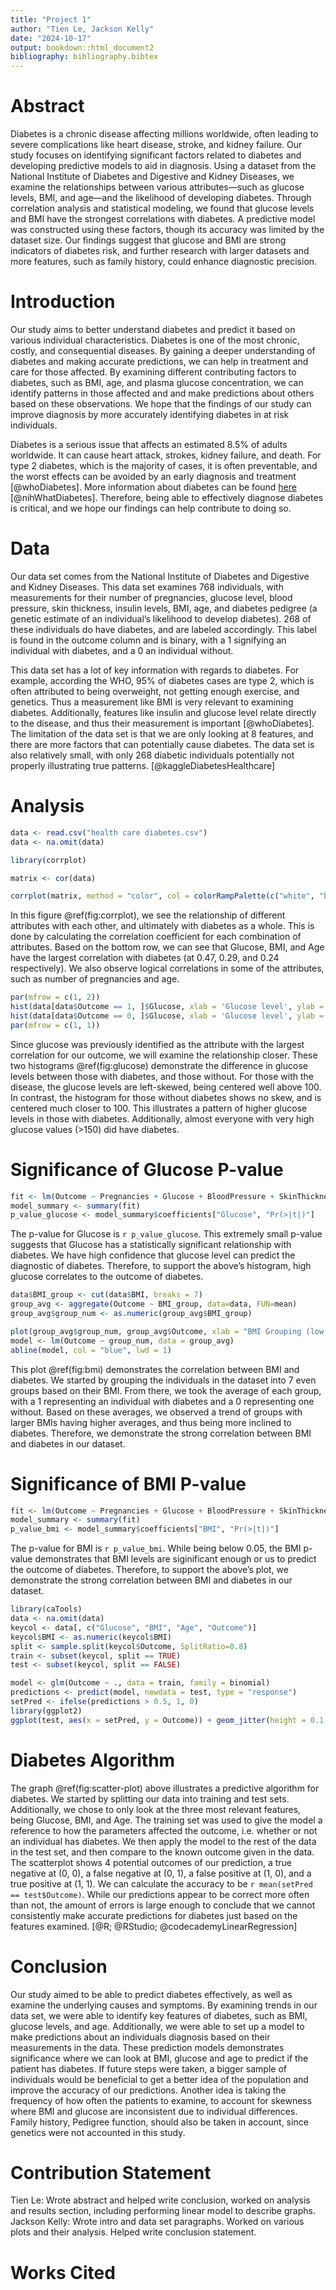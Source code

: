```yaml
---
title: "Project 1"
author: "Tien Le, Jackson Kelly"
date: "2024-10-17"
output: bookdown::html_document2
bibliography: bibliography.bibtex
---
```

# Abstract
Diabetes is a chronic disease affecting millions worldwide, often leading to severe complications like heart disease, stroke, and kidney failure. Our study focuses on identifying significant factors related to diabetes and developing predictive models to aid in diagnosis. Using a dataset from the National Institute of Diabetes and Digestive and Kidney Diseases, we examine the relationships between various attributes—such as glucose levels, BMI, and age—and the likelihood of developing diabetes. Through correlation analysis and statistical modeling, we found that glucose levels and BMI have the strongest correlations with diabetes. A predictive model was constructed using these factors, though its accuracy was limited by the dataset size. Our findings suggest that glucose and BMI are strong indicators of diabetes risk, and further research with larger datasets and more features, such as family history, could enhance diagnostic precision.

# Introduction 
Our study aims to better understand diabetes and predict it based on various individual characteristics. Diabetes is one of the most chronic, costly, and consequential diseases. By gaining a deeper understanding of diabetes and making accurate predictions, we can help in treatment and care for those affected. By examining different contributing factors to diabetes, such as BMI, age, and plasma glucose concentration, we can identify patterns in those affected and and make predictions about others based on these observations. We hope that the findings of our study can improve diagnosis by more accurately identifying diabetes in at risk individuals. 

Diabetes is a serious issue that affects an estimated 8.5% of adults worldwide. It can cause heart attack, strokes, kidney failure, and death. For type 2 diabetes, which is the majority of cases, it is often preventable, and the worst effects can be avoided by an early diagnosis and treatment [@whoDiabetes]. More information about diabetes can be found [here](https://www.niddk.nih.gov/health-information/diabetes/overview/what-is-diabetes) [@nihWhatDiabetes]. Therefore, being able to effectively diagnose diabetes is critical, and we hope our findings can help contribute to doing so. 

# Data
Our data set comes from the National Institute of Diabetes and Digestive and Kidney Diseases. This data set examines 768 individuals, with measurements for their number of pregnancies, glucose level, blood pressure, skin thickness, insulin levels, BMI, age, and diabetes pedigree (a genetic estimate of an individual’s likelihood to develop diabetes). 268 of these individuals do have diabetes, and are labeled accordingly. This label is found in the outcome column and is binary, with a 1 signifying an individual with diabetes, and a 0 an individual without. 

This data set has a lot of key information with regards to diabetes. For example, according the WHO, 95% of diabetes cases are type 2, which is often attributed to being overweight, not getting enough exercise, and genetics. Thus a measurement like BMI is very relevant to examining diabetes. Additionally, features like insulin and glucose level relate directly to the disease, and thus their measurement is important [@whoDiabetes]. The limitation of the data set is that we are only looking at 8 features, and there are more factors that can potentially cause diabetes. The data set is also relatively small, with only 268 diabetic individuals potentially not properly illustrating true patterns. [@kaggleDiabetesHealthcare]

# Analysis
```r
data <- read.csv("health care diabetes.csv")
data <- na.omit(data)

library(corrplot)

matrix <- cor(data)

corrplot(matrix, method = "color", col = colorRampPalette(c("white", "blue"))(500), addCoef.col = "black", tl.srt = 45, tl.col = "black")


```

In this figure \@ref(fig:corrplot), we see the relationship of different attributes with each other, and ultimately with diabetes as a whole. This is done by calculating the correlation coefficient for each combination of attributes. Based on the bottom row, we can see that Glucose, BMI, and Age have the largest correlation with diabetes (at 0.47, 0.29, and 0.24 respectively). We also observe logical correlations in some of the attributes, such as number of pregnancies and age. 

```r
par(mfrow = c(1, 2))
hist(data[data$Outcome == 1, ]$Glucose, xlab = 'Glucose level', ylab = '# Observations', main='Glucose Levels w/ Diabetes', xlim = c(min(data$Glucose), max(data$Glucose)), col = "red")
hist(data[data$Outcome == 0, ]$Glucose, xlab = 'Glucose level', ylab = '# Observations', main='Glucose Levels w/out Diabetes', xlim = c(min(data$Glucose), max(data$Glucose)), col = "blue")
par(mfrow = c(1, 1))
```

Since glucose was previously identified as the attribute with the largest correlation for our outcome, we will examine the relationship closer. These two histograms \@ref(fig:glucose) demonstrate the difference in glucose levels between those with diabetes, and those without. For those with the disease, the glucose levels are left-skewed, being centered well above 100. In contrast, the histogram for those without diabetes shows no skew, and is centered much closer to 100. This illustrates a pattern of higher glucose levels in those with diabetes. Additionally, almost everyone with very high glucose values (>150) did have diabetes. 


# Significance of Glucose P-value
```r
fit <- lm(Outcome ~ Pregnancies + Glucose + BloodPressure + SkinThickness + Insulin + BMI + DiabetesPedigreeFunction + Age, data = data)
model_summary <- summary(fit)
p_value_glucose <- model_summary$coefficients["Glucose", "Pr(>|t|)"]
```


The p-value for Glucose is `r p_value_glucose`. 
This extremely small p-value suggests that Glucose has a statistically significant relationship with diabetes. We have high confidence that glucose level can predict the diagnostic of diabetes. Therefore, to support the above's histogram, high glucose correlates to the outcome of diabetes.

```r
data$BMI_group <- cut(data$BMI, breaks = 7)
group_avg <- aggregate(Outcome ~ BMI_group, data=data, FUN=mean)
group_avg$group_num <- as.numeric(group_avg$BMI_group)

plot(group_avg$group_num, group_avg$Outcome, xlab = "BMI Grouping (low to high)", ylab = "Diabetes", main = "BMI and Diabetes", col = "blue", pch = 16)
model <- lm(Outcome ~ group_num, data = group_avg)
abline(model, col = "blue", lwd = 1)
```
 

This plot \@ref(fig:bmi) demonstrates the correlation between BMI and diabetes. We started by grouping the individuals in the dataset into 7 even groups based on their BMI. From there, we took the average of each group, with a 1 representing an individual with diabetes and a 0 representing one without. Based on these averages, we observed a trend of groups with larger BMIs having higher averages, and thus being more inclined to diabetes. Therefore, we demonstrate the strong correlation between BMI and diabetes in our dataset.  

# Significance of BMI P-value
```r
fit <- lm(Outcome ~ Pregnancies + Glucose + BloodPressure + SkinThickness + Insulin + BMI + DiabetesPedigreeFunction + Age, data = data)
model_summary <- summary(fit)
p_value_bmi <- model_summary$coefficients["BMI", "Pr(>|t|)"]
```
The p-value for BMI is `r p_value_bmi`. While being below 0.05, the BMI p-value demonstrates that BMI levels are siginificant enough or us to predict the outcome of diabetes. Therefore, to support the above's plot, we demonstrate the strong correlation between BMI and diabetes in our dataset. 


```r
library(caTools)
data <- na.omit(data)
keycol <- data[, c("Glucose", "BMI", "Age", "Outcome")]
keycol$BMI <- as.numeric(keycol$BMI)
split <- sample.split(keycol$Outcome, SplitRatio=0.8)
train <- subset(keycol, split == TRUE)
test <- subset(keycol, split == FALSE)

model <- glm(Outcome ~ ., data = train, family = binomial)
predictions <- predict(model, newdata = test, type = "response")
setPred <- ifelse(predictions > 0.5, 1, 0)
library(ggplot2)
ggplot(test, aes(x = setPred, y = Outcome)) + geom_jitter(height = 0.1, width = 0.1, color = "blue") + labs(title="Can we predict Diabetes?")
```

# Diabetes Algorithm 
The graph \@ref(fig:scatter-plot) above illustrates a predictive algorithm for diabetes. We started by splitting our data into training and test sets. Additionally, we chose to only look at the three most relevant features, being Glucose, BMI, and Age. The training set was used to give the model a reference to how the parameters affected the outcome, i.e. whether or not an individual has diabetes. We then apply the model to the rest of the data in the test set, and then compare to the known outcome given in the data. The scatterplot shows 4 potential outcomes of our prediction, a true negative at (0, 0), a false negative at (0, 1), a false positive at (1, 0), and a true positive at (1, 1). We can calculate the accuracy to be `r mean(setPred == test$Outcome)`. While our predictions appear to be correct more often than not, the amount of errors is large enough to conclude that we cannot consistently make accurate predictions for diabetes just based on the features examined. [@R; @RStudio; @codecademyLinearRegression]

# Conclusion
Our study aimed to be able to predict diabetes effectively, as well as examine the underlying causes and symptoms. By examining trends in our data set, we were able to identify key features of diabetes, such as BMI, glucose levels, and age. Additionally, we were able to set up a model to make predictions about an individuals diagnosis based on their measurements in the data. These prediction models demonstrates significance where we can look at BMI, glucose and age to predict if the patient has diabetes. If future steps were taken, a bigger sample of individuals would be beneficial to get a better idea of the population and improve the accuracy of our predictions. Another idea is taking the frequency of how often the patients to examine, to account for skewness where BMI and glucose are inconsistent due to individual differences. Family history, Pedigree function, should also be taken in account, since genetics were not accounted in this study. 

# Contribution Statement
Tien Le: Wrote abstract and helped write conclusion, worked on analysis and results section, including performing linear model to describe graphs.  
Jackson Kelly: Wrote intro and data set paragraphs. Worked on various plots and their analysis. Helped write conclusion statement. 

# Works Cited

